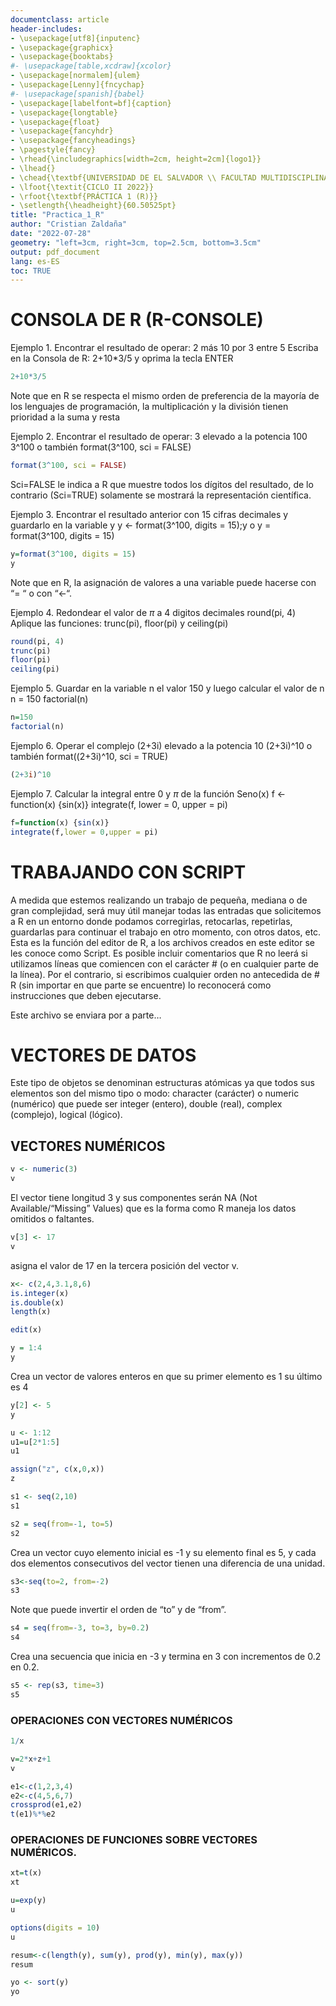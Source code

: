 ```yaml
---
documentclass: article
header-includes:
- \usepackage[utf8]{inputenc}
- \usepackage{graphicx}
- \usepackage{booktabs}
#- \usepackage[table,xcdraw]{xcolor}
- \usepackage[normalem]{ulem}
- \usepackage[Lenny]{fncychap}
#- \usepackage[spanish]{babel}
- \usepackage[labelfont=bf]{caption}
- \usepackage{longtable}
- \usepackage{float}
- \usepackage{fancyhdr}
- \usepackage{fancyheadings}
- \pagestyle{fancy}
- \rhead{\includegraphics[width=2cm, height=2cm]{logo1}}
- \lhead{}
- \chead{\textbf{UNIVERSIDAD DE EL SALVADOR \\ FACULTAD MULTIDISCIPLINARIA DE OCCIDENTE \\ DEPARTAMENTO DE MATEMÁTICA}}
- \lfoot{\textit{CICLO II 2022}}
- \rfoot{\textbf{PRÁCTICA 1 (R)}}
- \setlength{\headheight}{60.50525pt}
title: "Practica_1_R"
author: "Cristian Zaldaña"
date: "2022-07-28"
geometry: "left=3cm, right=3cm, top=2.5cm, bottom=3.5cm"
output: pdf_document
lang: es-ES
toc: TRUE
---
```

\newpage


# CONSOLA DE R (R-CONSOLE) 
Ejemplo 1. Encontrar el resultado de operar: 2 más 10 por 3 entre 5
Escriba en la Consola de R: 2+10*3/5 y oprima la tecla ENTER

```r
2+10*3/5
```

Note que en R se respecta el mismo orden de preferencia de la mayoría de los lenguajes de
programación, la multiplicación y la división tienen prioridad a la suma y resta

Ejemplo 2. Encontrar el resultado de operar: 3 elevado a la potencia 100
 3^100 o también format(3^100, sci = FALSE) 
 
```r
format(3^100, sci = FALSE)
```

Sci=FALSE le indica a R que muestre todos los dígitos del resultado, de lo contrario (Sci=TRUE)
solamente se mostrará la representación científica. 

Ejemplo 3. Encontrar el resultado anterior con 15 cifras decimales y guardarlo en la variable y
y <- format(3^100, digits = 15);y o y = format(3^100, digits = 15) 

```r
y=format(3^100, digits = 15)
y
```
Note que en R, la asignación de valores a una variable puede hacerse con “= “ o con “<-“. 

Ejemplo 4. Redondear el valor de $\pi$ a 4 digitos decimales
round(pi, 4)
Aplique las funciones: trunc(pi), floor(pi) y ceiling(pi) 

```r
round(pi, 4)
trunc(pi)
floor(pi)
ceiling(pi)
```

Ejemplo 5. Guardar en la variable n el valor 150 y luego calcular el valor de n
 n = 150
 factorial(n)
 
```r
n=150
factorial(n)
```

Ejemplo 6. Operar el complejo (2+3i) elevado a la potencia 10
 (2+3i)^10 o también format((2+3i)^10, sci = TRUE)
 
```r
(2+3i)^10
```

Ejemplo 7. Calcular la integral entre 0 y $\pi$ de la función Seno(x)
f <- function(x) {sin(x)}
integrate(f, lower = 0, upper = pi)

```r
f=function(x) {sin(x)}
integrate(f,lower = 0,upper = pi)
```
\newpage

# TRABAJANDO CON SCRIPT 
A medida que estemos realizando un trabajo de pequeña, mediana o de gran complejidad, será muy
útil manejar todas las entradas que solicitemos a R en un entorno donde podamos corregirlas,
retocarlas, repetirlas, guardarlas para continuar el trabajo en otro momento, con otros datos, etc. Esta
es la función del editor de R, a los archivos creados en este editor se les conoce como Script. Es posible
incluir comentarios que R no leerá si utilizamos líneas que comiencen con el carácter # (o en cualquier
parte de la línea). Por el contrario, si escribimos cualquier orden no antecedida de # R (sin importar en
que parte se encuentre) lo reconocerá como instrucciones que deben ejecutarse.

Este archivo se enviara por a parte...
\newpage

# VECTORES DE DATOS

Este tipo de objetos se denominan estructuras atómicas ya que todos sus elementos son del mismo
tipo o modo: character (carácter) o numeric (numérico) que puede ser integer (entero), double (real),
complex (complejo), logical (lógico).

## VECTORES NUMÉRICOS

\textbf{FORMA 1-Crear un vector numérico vacío y añadirle luego sus elementos.}
\begin {itemize}
\item Ejemplo 1: v <- numeric(3);v
\end {itemize}
```r
v <- numeric(3)
v
```

El vector tiene longitud 3 y sus componentes serán NA (Not Available/"Missing" Values)
que es la forma como R maneja los datos omitidos o faltantes.
\begin {itemize}
\item Ejemplo 2: v[3] <- 17; v
\end {itemize}
```r
v[3] <- 17
v
```
asigna el valor de 17 en la tercera posición del vector v.

\textbf {FORMA 2-Crear un vector numérico asignándole todos sus elementos o valores.}
\begin {itemize}
\item Ejemplo 1: x <- c(2, 4, 3.1, 8, 6) , revise el modo con is.integer(x) y is.double(x); encuentre la
longitud con: length(x)
\end {itemize}
```r
x<- c(2,4,3.1,8,6)
is.integer(x)
is.double(x)
length(x)
```
\begin {itemize}
\item Ejemplo 2: Modifique el vector agregándole el valor 9 en la posición 3, use la siguiente la
función de edición: x <- edit(x)
\end {itemize}
```r
edit(x)
```
\textbf{FORMA 3-Crear un vector numérico dando un rango de valores.}
\begin {itemize}
\item Ejemplo 1: y = 1:4; y
\end {itemize}
```r
y = 1:4
y
```

Crea un vector de valores enteros en que su primer elemento es 1 su último es 4
\begin {itemize}
\item Ejemplo 2: Modificación de los elementos de un vector: y[2] <- 5 (para modificar un elemento
de un vector se escribe su nombre (del vector) y entre corchetes el índice del elemento que se
quiera modificar).
\end {itemize}
```r
y[2] <- 5
y
```
\begin {itemize}
\item Ejemplo 3: Crear un vector con elementos de otro; u <- 1:12; u1=u[2 * 1:5] (vector de tamaño 5
con elementos de las posiciones pares de u)
\end {itemize}
```r
u <- 1:12
u1=u[2*1:5]
u1
```

\textbf {FORMA 4-Crear un vector numérico utilizando la función assign().}
\begin {itemize}
\item Ejemplo 1: assign("z", c(x, 0, x)); z (crea un vector en dos copias de x con un cero entre ambas)
\end {itemize}
```r
assign("z", c(x,0,x))
z
```
\textbf {FORMA 5-Crear un vector numérico generando una sucesión de valores.}
\begin {itemize}
\item Ejemplo 1: s1 <- seq(2, 10); s1 (compárese a como fue generado el vector y y u)
\end {itemize}
```r
s1 <- seq(2,10)
s1
```
\begin {itemize}
\item Ejemplo 2: s2 = seq(from=-1, to=5); s2
\end {itemize}
```r
s2 = seq(from=-1, to=5)
s2
```

Crea un vector cuyo elemento inicial es -1 y su elemento final es 5, y cada dos elementos
consecutivos del vector tienen una diferencia de una unidad.
\begin {itemize}
\item Ejemplo 3: s3<-seq(to=2, from=-2); s3
\end {itemize}
```r
s3<-seq(to=2, from=-2)
s3
```
Note que puede invertir el orden de “to” y de “from”.

\begin {itemize}
\item Ejemplo 4: Secuencia con incremento o decremento: s4=seq(from=-3, to=3, by=0.2); s4
\end {itemize}
```r
s4 = seq(from=-3, to=3, by=0.2)
s4
```
Crea una secuencia que inicia en -3 y termina en 3 con incrementos de 0.2 en 0.2.

\begin {itemize}
\item Ejemplo 5. Repetición de una secuencia s5 <- rep(s3, times=3); s5
\end {itemize}

```r
s5 <- rep(s3, time=3)
s5
```
### OPERACIONES CON VECTORES NUMÉRICOS

\begin {itemize}
\item Ejemplo 1: 1/x (observe que calcula el inverso de cada elemento del vector)
\end {itemize}

```r
1/x
```
\begin {itemize}
\item Ejemplo 2: v=2*x+z+1; v (genera un nuevo vector, v, de longitud 11, construido sumando,
elemento a elemento, el vector 2*x repetido 2.2 veces, el vector y, y el número 1 repetido 11
veces \textbf {“Reciclado en R es repetir las veces necesarias un vector cuando en una operación
intervienen vectores de distinta longitud”}).
\end {itemize}

```r
v=2*x+z+1
v
```
\begin {itemize}
\item Ejemplo 3: e1 <- c(1, 2, 3, 4); e2<-c(4, 5, 6, 7); crossprod(e1, e2) ó t(e1)%*%e2 (calcula el producto interno entre dos vectores. Ambos deben tener el mismo número de elementos.
\end {itemize}

```r
e1<-c(1,2,3,4)
e2<-c(4,5,6,7)
crossprod(e1,e2)
t(e1)%*%e2
```
### OPERACIONES DE FUNCIONES SOBRE VECTORES NUMÉRICOS.

\begin {itemize}
\item Ejemplo 1: Vector transpuesto del vector x: xt = t(x); xt.
\end {itemize}

```r
xt=t(x)
xt
```
\begin {itemize}
\item Ejemplo 2: u = exp(y);u (crea un nuevo vector de la misma longitud que y, en el cual cada
elemento es la exponencial elevando a su respectivo elemento en y).
\end {itemize}

```r
u=exp(y)
u
```
\begin {itemize}
\item options(digits=10); u Permite visualizar un mínimo de 10 dígitos
\end {itemize}

```r
options(digits = 10)
u
```

\textbf{OTRAS OPERACIONES:}
\begin {itemize}
\item Ejemplo 1: resum <- c(length(y), sum(y), prod(y), min(y), max(y)); resum
\end {itemize}

```r
resum<-c(length(y), sum(y), prod(y), min(y), max(y))
resum
```

\begin {itemize}
\item Ejemplo 2: Ordenamiento de un vector: yo <- sort(y); yo
\end {itemize}

```r
yo <- sort(y)
yo
```

